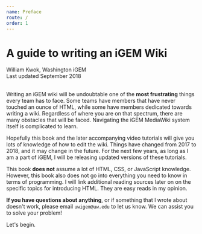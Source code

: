 ```yaml
---
name: Preface
route: /
order: 1
---
```


# A guide to writing an iGEM Wiki
<div style={{marginTop: -30, fontWeight: 'bold'}}>William Kwok, Washington iGEM<br />
Last updated September 2018</div><br/>

Writing an iGEM wiki will be undoubtable one of the **most frustrating** things every team has to face. Some teams have members that have never touched an ounce of HTML, while some have members dedicated towards writing a wiki. Regardless of where you are on that spectrum, there are many obstacles that will be faced. Navigating the iGEM MediaWiki system itself is complicated to learn. 

Hopefully this book and the later accompanying video tutorials will give you lots of knowledge of how to edit the wiki. Things have changed from 2017 to 2018, and it may change in the future. For the next few years, as long as I am a part of iGEM, I will be releasing updated versions of these tutorials. 

This book **does not** assume a lot of HTML, CSS, or JavaScript knowledge. However, this book also does not go into everything you need to know in terms of programming. I will link additional reading sources later on on the specific topics for introducing HTML. They are easy reads in my opinion.

**If you have questions about anything**, or if something that I wrote about doesn't work, please email `uwigem@uw.edu` to let us know. We can assist you to solve your problem!

Let's begin.